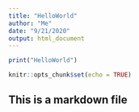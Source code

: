 ```yaml
---
title: "HelloWorld"
author: "Me"
date: "9/21/2020"
output: html_document
---
```

```r
print("HelloWorld")
```


```r
knitr::opts_chunk$set(echo = TRUE)
```

## This is a markdown file



